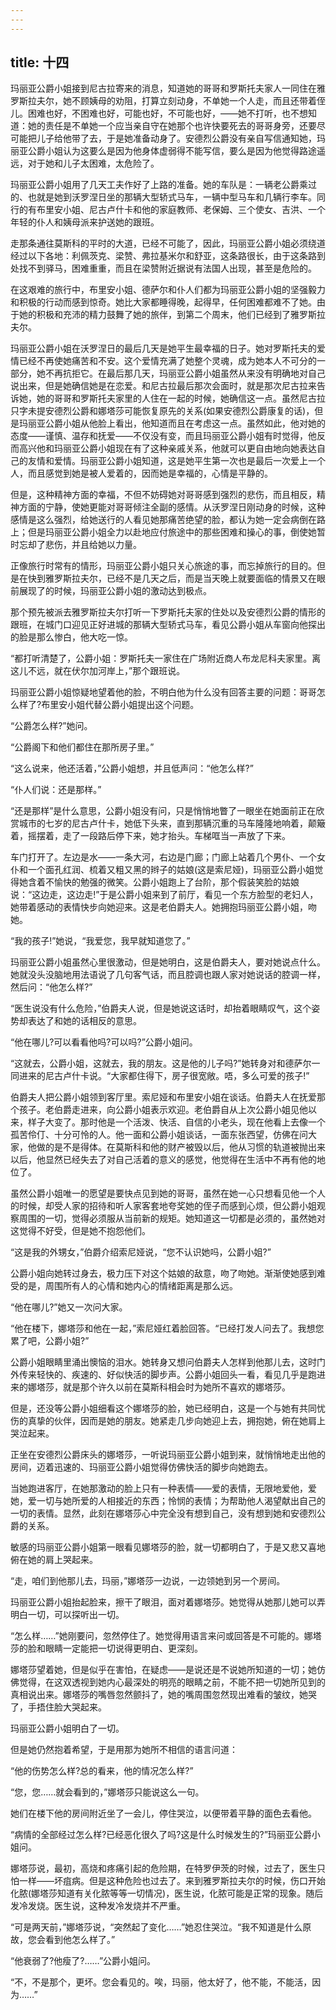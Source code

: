```yaml
---
---
---
```

title: 十四
---




玛丽亚公爵小姐接到尼古拉寄来的消息，知道她的哥哥和罗斯托夫家人一同住在雅罗斯拉夫尔，她不顾姨母的劝阻，打算立刻动身，不单她一个人走，而且还带着侄儿。困难也好，不困难也好，可能也好，不可能也好，——她不打听，也不想知道：她的责任是不单她一个应当亲自守在她那个也许快要死去的哥哥身旁，还要尽可能把儿子给他带了去，于是她准备动身了。安德烈公爵没有亲自写信通知她，玛丽亚公爵小姐认为这要么是因为他身体虚弱得不能写信，要么是因为他觉得路途遥远，对于她和儿子太困难，太危险了。

玛丽亚公爵小姐用了几天工夫作好了上路的准备。她的车队是：一辆老公爵乘过的、也就是她到沃罗涅日坐的那辆大型轿式马车，一辆中型马车和几辆行李车。同行的有布里安小姐、尼古卢什卡和他的家庭教师、老保姆、三个使女、吉洪、一个年轻的仆人和姨母派来护送她的跟班。

走那条通往莫斯科的平时的大道，已经不可能了，因此，玛丽亚公爵小姐必须绕道经过以下各地：利佩茨克、梁赞、弗拉基米尔和舒亚，这条路很长，由于这条路到处找不到驿马，困难重重，而且在梁赞附近据说有法国人出现，甚至是危险的。

在这艰难的旅行中，布里安小姐、德萨尔和仆人们都为玛丽亚公爵小姐的坚强毅力和积极的行动而感到惊奇。她比大家都睡得晚，起得早，任何困难都难不了她。由于她的积极和充沛的精力鼓舞了她的旅伴，到第二个周末，他们已经到了雅罗斯拉夫尔。

玛丽亚公爵小姐在沃罗涅日的最后几天是她平生最幸福的日子。她对罗斯托夫的爱情已经不再使她痛苦和不安。这个爱情充满了她整个灵魂，成为她本人不可分的一部分，她不再抗拒它。在最后那几天，玛丽亚公爵小姐虽然从来没有明确地对自己说出来，但是她确信她是在恋爱。和尼古拉最后那次会面时，就是那次尼古拉来告诉她，她的哥哥和罗斯托夫家里的人住在一起的时候，她确信这一点。虽然尼古拉只字未提安德烈公爵和娜塔莎可能恢复原先的关系(如果安德烈公爵康复的话)，但是玛丽亚公爵小姐从他脸上看出，他知道而且在考虑这一点。虽然如此，他对她的态度——谨慎、温存和抚爱——不仅没有变，而且玛丽亚公爵小姐有时觉得，他反而高兴他和玛丽亚公爵小姐现在有了这种亲戚关系，他就可以更自由地向她表达自己的友情和爱情。玛丽亚公爵小姐知道，这是她平生第一次也是最后一次爱上一个人，而且感觉到她是被人爱着的，因而她是幸福的，心情是平静的。

但是，这种精神方面的幸福，不但不妨碍她对哥哥感到强烈的悲伤，而且相反，精神方面的宁静，使她更能对哥哥倾注全副的感情。从沃罗涅日刚动身的时候，这种感情是这么强烈，给她送行的人看见她那痛苦绝望的脸，都认为她一定会病倒在路上；但是玛丽亚公爵小姐全力以赴地应付旅途中的那些困难和操心的事，倒使她暂时忘却了悲伤，并且给她以力量。

正像旅行时常有的情形，玛丽亚公爵小姐只关心旅途的事，而忘掉旅行的目的。但是在快到雅罗斯拉夫尔，已经不是几天之后，而是当天晚上就要面临的情景又在眼前展现了的时候，玛丽亚公爵小姐的激动达到极点。

那个预先被派去雅罗斯拉夫尔打听一下罗斯托夫家的住处以及安德烈公爵的情形的跟班，在城门口迎见正好进城的那辆大型轿式马车，看见公爵小姐从车窗向他探出的脸是那么惨白，他大吃一惊。

“都打听清楚了，公爵小姐：罗斯托夫一家住在广场附近商人布龙尼科夫家里。离这儿不远，就在伏尔加河岸上，”那个跟班说。

玛丽亚公爵小姐惊疑地望着他的脸，不明白他为什么没有回答主要的问题：哥哥怎么样了?布里安小姐代替公爵小姐提出这个问题。

“公爵怎么样?”她问。

“公爵阁下和他们都住在那所房子里。”

“这么说来，他还活着，”公爵小姐想，并且低声问：“他怎么样?”

“仆人们说：还是那样。”

“还是那样”是什么意思，公爵小姐没有问，只是悄悄地瞥了一眼坐在她面前正在欣赏城市的七岁的尼古卢什卡，她低下头来，直到那辆沉重的马车隆隆地响着，颠簸着，摇摆着，走了一段路后停下来，她才抬头。车梯哐当一声放了下来。

车门打开了。左边是水——一条大河，右边是门廊；门廊上站着几个男仆、一个女仆和一个面孔红润、梳着又粗又黑的辫子的姑娘(这是索尼娅)，玛丽亚公爵小姐觉得她含着不愉快的勉强的微笑。公爵小姐跑上了台阶，那个假装笑脸的姑娘说：“这边走，这边走!”于是公爵小姐来到了前厅，看见一个东方脸型的老妇人，她带着感动的表情快步向她迎来。这是老伯爵夫人。她拥抱玛丽亚公爵小姐，吻她。

“我的孩子!”她说，“我爱您，我早就知道您了。”

玛丽亚公爵小姐虽然心里很激动，但是她明白，这是伯爵夫人，要对她说点什么。她就没头没脑地用法语说了几句客气话，而且腔调也跟人家对她说话的腔调一样，然后问：“他怎么样?”

“医生说没有什么危险，”伯爵夫人说，但是她说这话时，却抬着眼睛叹气，这个姿势却表达了和她的话相反的意思。

“他在哪儿?可以看看他吗?可以吗?”公爵小姐问。

“这就去，公爵小姐，这就去，我的朋友。这是他的儿子吗?”她转身对和德萨尔一同进来的尼古卢什卡说。“大家都住得下，房子很宽敞。唔，多么可爱的孩子!”

伯爵夫人把公爵小姐领到客厅里。索尼娅和布里安小姐在谈话。伯爵夫人在抚爱那个孩子。老伯爵走进来，向公爵小姐表示欢迎。老伯爵自从上次公爵小姐见他以来，样子大变了。那时他是一个活泼、快活、自信的小老头，现在他看上去像一个孤苦伶仃、十分可怜的人。他一面和公爵小姐谈话，一面东张西望，仿佛在问大家，他做的是不是得体。在莫斯科和他的财产被毁以后，他从习惯的轨道被抛出来以后，他显然已经失去了对自己活着的意义的感觉，他觉得在生活中不再有他的地位了。

虽然公爵小姐唯一的愿望是要快点见到她的哥哥，虽然在她一心只想看见他一个人的时候，却受人家的招待和听人家客套地夸奖她的侄子而感到心烦，但公爵小姐观察周围的一切，觉得必须服从当前新的规矩。她知道这一切都是必须的，虽然她对这觉得不好受，但是她不抱怨他们。

“这是我的外甥女，”伯爵介绍索尼娅说，“您不认识她吗，公爵小姐?”

公爵小姐向她转过身去，极力压下对这个姑娘的敌意，吻了吻她。渐渐使她感到难受的是，周围所有人的心情和她内心的情绪距离是那么远。

“他在哪儿?”她又一次问大家。

“他在楼下，娜塔莎和他在一起，”索尼娅红着脸回答。“已经打发人问去了。我想您累了吧，公爵小姐?”

公爵小姐眼睛里涌出懊恼的泪水。她转身又想问伯爵夫人怎样到他那儿去，这时门外传来轻快的、疾速的、好似快活的脚步声。公爵小姐回头一看，看见几乎是跑进来的娜塔莎，就是那个许久以前在莫斯科相会时为她所不喜欢的娜塔莎。

但是，还没等公爵小姐细看这个娜塔莎的脸，她已经明白，这是一个与她有共同忧伤的真挚的伙伴，因而是她的朋友。她紧走几步向她迎上去，拥抱她，俯在她肩上哭泣起来。

正坐在安德烈公爵床头的娜塔莎，一听说玛丽亚公爵小姐到来，就悄悄地走出他的房间，迈着迅速的、玛丽亚公爵小姐觉得仿佛快活的脚步向她跑去。

当她跑进客厅，在她那激动的脸上只有一种表情——爱的表情，无限地爱他，爱她，爱一切与她所爱的人相接近的东西；怜悯的表情；为帮助他人渴望献出自己的一切的表情。显然，此刻在娜塔莎心中完全没有想到自己，没有想到她和安德烈公爵的关系。

敏感的玛丽亚公爵小姐第一眼看见娜塔莎的脸，就一切都明白了，于是又悲又喜地俯在她的肩上哭起来。

“走，咱们到他那儿去，玛丽，”娜塔莎一边说，一边领她到另一个房间。

玛丽亚公爵小姐抬起脸来，擦干了眼泪，面对着娜塔莎。她觉得从她那儿她可以弄明白一切，可以探听出一切。

“怎么样……”她刚要问，忽然停住了。她觉得用语言来问或回答是不可能的。娜塔莎的脸和眼睛一定能把一切说得更明白、更深刻。

娜塔莎望着她，但是似乎在害怕，在疑虑——是说还是不说她所知道的一切；她仿佛觉得，在这双透视到她内心最深处的明亮的眼睛之前，不能不把一切她所见到的真相说出来。娜塔莎的嘴唇忽然颤抖了，她的嘴周围忽然现出难看的皱纹，她哭了，手捂住脸大哭起来。

玛丽亚公爵小姐明白了一切。

但是她仍然抱着希望，于是用那为她所不相信的语言问道：

“他的伤势怎么样?总的看来，他的情况怎么样?”

“您，您……就会看到的，”娜塔莎只能说这么一句。

她们在楼下他的房间附近坐了一会儿，停住哭泣，以便带着平静的面色去看他。

“病情的全部经过怎么样?已经恶化很久了吗?这是什么时候发生的?”玛丽亚公爵小姐问。

娜塔莎说，最初，高烧和疼痛引起的危险期，在特罗伊茨的时候，过去了，医生只怕一样——坏疽病。但是这种危险也过去了。来到雅罗斯拉夫尔的时候，伤口开始化脓(娜塔莎知道有关化脓等等一切情况)，医生说，化脓可能是正常的现象。随后发冷发烧。医生说，这种发冷发烧并不严重。

“可是两天前，”娜塔莎说，“突然起了变化……”她忍住哭泣。“我不知道是什么原故，您会看到他怎么样了。”

“他衰弱了?他瘦了?……”公爵小姐问。

“不，不是那个，更坏。您会看见的。唉，玛丽，他太好了，他不能，不能活，因为……”